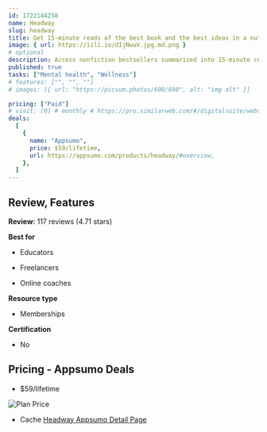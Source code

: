 ```yaml
---
id: 1722144258
name: Headway
slug: headway
title: Get 15-minute reads of the best book and the best ideas in a nutshell based on your goals & needs
image: { url: https://iili.io/dIjNwuV.jpg.md.png }
# optional
description: Access nonfiction bestsellers summarized into 15-minute readsReceive thousands of actionable insights and tips
published: true
tasks: ["Mental health", "Wellness"]
# features: ["", "", ""]
# images: [{ url: "https://picsum.photos/600/600", alt: "img alt" }]

pricing: ["Paid"]
# visit: [0] # monthly # https://pro.similarweb.com/#/digitalsuite/websiteanalysis/home
deals:
  [
    {
      name: "Appsumo",
      price: $59/lifetime,
      url: https://appsumo.com/products/headway/#overview,
    },
  ]
---
```


## Review, Features

**Review:** 117 reviews (4.71 stars)

**Best for**

- Educators

- Freelancers

- Online coaches

**Resource type**

- Memberships

**Certification**

- No

## Pricing - Appsumo Deals

- $59/lifetime

<Img src="https://iili.io/dIwGmGf.png" alt="Plan Price" />

- Cache [Headway Appsumo Detail Page](https://iili.io/dIwMFje.png)